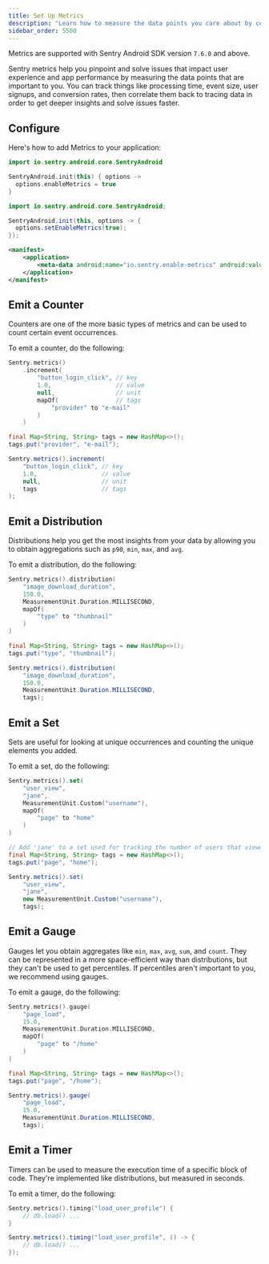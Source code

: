 ```yaml
---
title: Set Up Metrics
description: "Learn how to measure the data points you care about by configuring Metrics in your Android app."
sidebar_order: 5500
---
```


<Include name="feature-stage-beta-metrics.mdx" />
<Note>

Metrics are supported with Sentry Android SDK version `7.6.0` and above.

</Note>

Sentry metrics help you pinpoint and solve issues that impact user experience and app performance by measuring the data points that are important to you. You can track things like processing time, event size, user signups, and conversion rates, then correlate them back to tracing data in order to get deeper insights and solve issues faster.

## Configure

Here's how to add Metrics to your application:

```Kotlin {filename:MyApplication.kt}
import io.sentry.android.core.SentryAndroid

SentryAndroid.init(this) { options ->
  options.enableMetrics = true
}
```

```Java {filename:MyApplication.java}
import io.sentry.android.core.SentryAndroid;

SentryAndroid.init(this, options -> {
  options.setEnableMetrics(true);
});
```

```xml {filename:AndroidManifest.xml}
<manifest>
    <application>
        <meta-data android:name="io.sentry.enable-metrics" android:value="true" />
    </application>
</manifest>
```

## Emit a Counter

Counters are one of the more basic types of metrics and can be used to count certain event occurrences.

To emit a counter, do the following:

```Kotlin
Sentry.metrics()
    .increment(
        "button_login_click", // key
        1.0,                  // value
        null,                 // unit
        mapOf(                // tags
            "provider" to "e-mail"
        )
    )
```

```Java
final Map<String, String> tags = new HashMap<>();
tags.put("provider", "e-mail");

Sentry.metrics().increment(
    "button_login_click", // key
    1.0,                  // value
    null,                 // unit
    tags                  // tags
);
```

## Emit a Distribution

Distributions help you get the most insights from your data by allowing you to obtain aggregations such as `p90`, `min`, `max`, and `avg`.

To emit a distribution, do the following:

```Kotlin
Sentry.metrics().distribution(
    "image_download_duration",
    150.0,
    MeasurementUnit.Duration.MILLISECOND,
    mapOf(
        "type" to "thumbnail"
    )
)
```

```java
final Map<String, String> tags = new HashMap<>();
tags.put("type", "thumbnail");

Sentry.metrics().distribution(
    "image_download_duration",
    150.0,
    MeasurementUnit.Duration.MILLISECOND,
    tags);
```

## Emit a Set

Sets are useful for looking at unique occurrences and counting the unique elements you added.

To emit a set, do the following:

```Kotlin
Sentry.metrics().set(
    "user_view",
    "jane",
    MeasurementUnit.Custom("username"),
    mapOf(
        "page" to "home"
    )
)
```

```Java
// Add 'jane' to a set used for tracking the number of users that viewed a page.
final Map<String, String> tags = new HashMap<>();
tags.put("page", "home");

Sentry.metrics().set(
    "user_view",
    "jane",
    new MeasurementUnit.Custom("username"),
    tags);
```

## Emit a Gauge

Gauges let you obtain aggregates like `min`, `max`, `avg`, `sum`, and `count`. They can be represented in a more space-efficient way than distributions, but they can't be used to get percentiles. If percentiles aren't important to you, we recommend using gauges.

To emit a gauge, do the following:

```Kotlin
Sentry.metrics().gauge(
    "page_load",
    15.0,
    MeasurementUnit.Duration.MILLISECOND,
    mapOf(
        "page" to "/home"
    )
)
```

```Java
final Map<String, String> tags = new HashMap<>();
tags.put("page", "/home");

Sentry.metrics().gauge(
    "page_load",
    15.0,
    MeasurementUnit.Duration.MILLISECOND,
    tags);
```

## Emit a Timer

Timers can be used to measure the execution time of a specific block of code. They're implemented like distributions, but measured in seconds.

To emit a timer, do the following:

```Kotlin
Sentry.metrics().timing("load_user_profile") {
    // db.load() ...
}
```

```Java
Sentry.metrics().timing("load_user_profile", () -> {
    // db.load() ...
});
```
